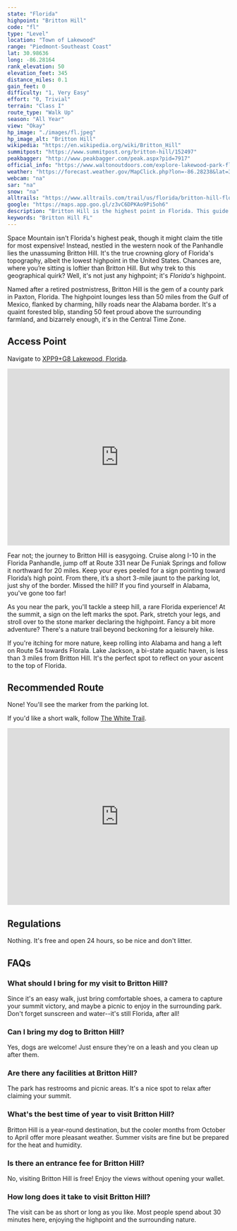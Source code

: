 ```yaml
---
state: "Florida"
highpoint: "Britton Hill"
code: "fl"
type: "Level"
location: "Town of Lakewood"
range: "Piedmont-Southeast Coast"
lat: 30.98636
long: -86.28164
rank_elevation: 50
elevation_feet: 345
distance_miles: 0.1
gain_feet: 0
difficulty: "1, Very Easy"
effort: "0, Trivial"
terrain: "Class I"
route_type: "Walk Up"
season: "All Year"
view: "Okay"
hp_image: "./images/fl.jpeg"
hp_image_alt: "Britton Hill"
wikipedia: "https://en.wikipedia.org/wiki/Britton_Hill"
summitpost: "https://www.summitpost.org/britton-hill/152497"
peakbagger: "http://www.peakbagger.com/peak.aspx?pid=7917"
official_info: "https://www.waltonoutdoors.com/explore-lakewood-park-florida-highest-point/"
weather: "https://forecast.weather.gov/MapClick.php?lon=-86.28238&lat=30.98483"
webcam: "na"
sar: "na"
snow: "na"
alltrails: "https://www.alltrails.com/trail/us/florida/britton-hill-florida-highpoint"
google: "https://maps.app.goo.gl/z3vC6DPKAo9Pi5oh6"
description: "Britton Hill is the highest point in Florida. This guide shows you where to find the highest hill in Florida."
keywords: "Britton Hill FL"
---
```


Space Mountain isn't Florida's highest peak, though it might claim the title for most expensive! Instead, nestled in the western nook of the Panhandle lies the unassuming Britton Hill. It's the true crowning glory of Florida's topography, albeit the lowest highpoint in the United States. Chances are, where you’re sitting is loftier than Britton Hill. But why trek to this geographical quirk? Well, it's not just any highpoint; it's *Florida's* highpoint.

Named after a retired postmistress, Britton Hill is the gem of a county park in Paxton, Florida. The highpoint lounges less than 50 miles from the Gulf of Mexico, flanked by charming, hilly roads near the Alabama border. It's a quaint forested blip, standing 50 feet proud above the surrounding farmland, and bizarrely enough, it's in the Central Time Zone. 

## Access Point
Navigate to <a target="_blank" href="https://maps.app.goo.gl/z3vC6DPKAo9Pi5oh6">XPP9+G8 Lakewood, Florida</a>.

<iframe src="https://www.google.com/maps/embed?pb=!1m18!1m12!1m3!1d23108.71513172887!2d-86.29344915001018!3d30.99052377766856!2m3!1f0!2f0!3f0!3m2!1i1024!2i768!4f13.1!3m3!1m2!1s0x889187a47f5eeb95%3A0xccdfc9406a347bb1!2sBritton%20Hill!5e0!3m2!1sen!2sus!4v1706166095494!5m2!1sen!2sus" width="100%" height="400" style="border:0;" allowfullscreen="" loading="lazy" referrerpolicy="no-referrer-when-downgrade"></iframe>

Fear not; the journey to Britton Hill is easygoing. Cruise along I-10 in the Florida Panhandle, jump off at Route 331 near De Funiak Springs and follow it northward for 20 miles. Keep your eyes peeled for a sign pointing toward Florida’s high point. From there, it’s a short 3-mile jaunt to the parking lot, just shy of the border. Missed the hill? If you find yourself in Alabama, you've gone too far!

As you near the park, you'll tackle a steep hill, a rare Florida experience! At the summit, a sign on the left marks the spot. Park, stretch your legs, and stroll over to the stone marker declaring the highpoint. Fancy a bit more adventure? There's a nature trail beyond beckoning for a leisurely hike.

If you're itching for more nature, keep rolling into Alabama and hang a left on Route 54 towards Florala. Lake Jackson, a bi-state aquatic haven, is less than 3 miles from Britton Hill. It's the perfect spot to reflect on your ascent to the top of Florida.

## Recommended Route
None! You'll see the marker from the parking lot.

If you'd like a short walk, follow <a target="_blank" href="https://www.alltrails.com/trail/us/florida/britton-hill-florida-highpoint">The White Trail</a>.

<iframe class="alltrails" src="https://www.alltrails.com/widget/trail/us/florida/britton-hill-florida-highpoint?scrollZoom=false&elevationDiagram=false&u=i&sh=cmpl5n" width="100%" height="400" frameborder="0" scrolling="no" marginheight="0" marginwidth="0" title="AllTrails: Trail Guides and Maps for Hiking, Camping, and Running"></iframe>

## Regulations
Nothing. It's free and open 24 hours, so be nice and don't litter.

## FAQs

### What should I bring for my visit to Britton Hill?
Since it's an easy walk, just bring comfortable shoes, a camera to capture your summit victory, and maybe a picnic to enjoy in the surrounding park. Don't forget sunscreen and water--it's still Florida, after all!

### Can I bring my dog to Britton Hill?
Yes, dogs are welcome! Just ensure they're on a leash and you clean up after them.

### Are there any facilities at Britton Hill?
The park has restrooms and picnic areas. It's a nice spot to relax after claiming your summit.

### What's the best time of year to visit Britton Hill?
Britton Hill is a year-round destination, but the cooler months from October to April offer more pleasant weather. Summer visits are fine but be prepared for the heat and humidity.

### Is there an entrance fee for Britton Hill?
No, visiting Britton Hill is free! Enjoy the views without opening your wallet.

### How long does it take to visit Britton Hill?
The visit can be as short or long as you like. Most people spend about 30 minutes here, enjoying the highpoint and the surrounding nature.

